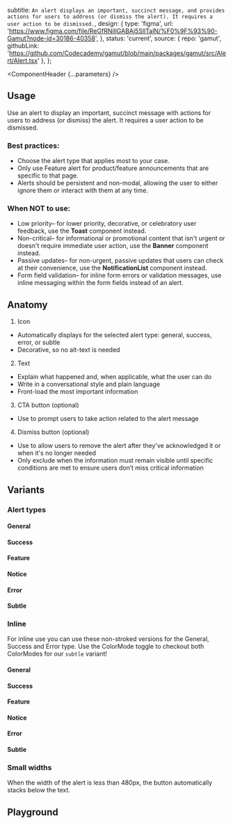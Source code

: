 


  subtitle: `An alert displays an important, succinct message, and provides actions for users to address (or dismiss the alert). It requires a user action to be dismissed.`,
  design: {
    type: 'figma',
    url: 'https://www.figma.com/file/ReGfRNillGABAj5SlITalN/%F0%9F%93%90-Gamut?node-id=30186-40358',
  },
  status: 'current',
  source: {
    repo: 'gamut',
    githubLink: 'https://github.com/Codecademy/gamut/blob/main/packages/gamut/src/Alert/Alert.tsx'
  },
};

<Meta of={AlertStories} />

<ComponentHeader {...parameters} />

## Usage

Use an alert to display an important, succinct message with actions for users to address (or dismiss) the alert. It requires a user action to be dismissed.

### Best practices:
- Choose the alert type that applies most to your case.
- Only use Feature alert for product/feature announcements that are specific to that page.
- Alerts should be persistent and non-modal, allowing the user to either ignore them or interact with them at any time.

### When NOT to use:
- Low priority– for lower priority, decorative, or celebratory user feedback, use the **Toast** component instead.
- Non-critical– for informational or promotional content that isn't urgent or doesn't require immediate user action, use the **Banner** component instead.
- Passive updates– for non-urgent, passive updates that users can check at their convenience, use the **NotificationList** component instead.
- Form field validation– for inline form errors or validation messages, use inline messaging within the form fields instead of an alert.

## Anatomy
<ImageWrapper src="./alertAnatomy.png" alt="Alert Anatomy diagram"/>

1. Icon
- Automatically displays for the selected alert type: general, success, error, or subtle
- Decorative, so no alt-text is needed
2. Text
- Explain what happened and, when applicable, what the user can do
- Write in a conversational style and plain language
- Front-load the most important information
3. CTA button (optional)
- Use to prompt users to take action related to the alert message
4. Dismiss button (optional)
- Use to allow users to remove the alert after they've acknowledged it or when it's no longer needed
- Only exclude when the information must remain visible until specific conditions are met to ensure users don’t miss critical information

## Variants

### Alert types

<Canvas of={AlertStories.TestingWithButton} />

#### General

<Canvas of={AlertStories.General} />

#### Success
<Canvas of={AlertStories.Success} />

#### Feature
<Canvas of={AlertStories.Feature} />

#### Notice
<Canvas of={AlertStories.Notice} />

#### Error
<Canvas of={AlertStories.Error} />

#### Subtle
<Canvas of={AlertStories.Subtle} />

### Inline

For inline use you can use these non-stroked versions for the General, Success and Error type. Use the ColorMode toggle to checkout both ColorModes for our `subtle` variant!

#### General

<Canvas of={AlertStories.GeneralInline} />

#### Success
<Canvas of={AlertStories.SuccessInline} />

#### Feature
<Canvas of={AlertStories.FeatureInline} />

#### Notice
<Canvas of={AlertStories.NoticeInline} />

#### Error
<Canvas of={AlertStories.ErrorInline} />

#### Subtle
<Canvas of={AlertStories.SubtleInline} />

### Small widths

When the width of the alert is less than 480px, the button automatically stacks below the text.
<Canvas of={AlertStories.SmallWidth} />

## Playground

<Canvas sourceState="shown" of={AlertStories.General} />

<Controls />
